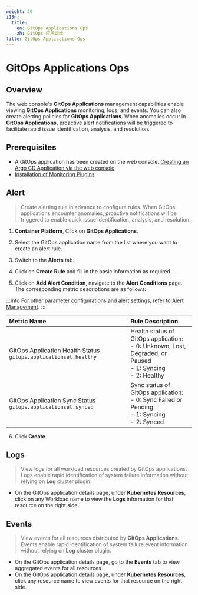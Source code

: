 ```yaml
---
weight: 20
i18n:
  title:
    en: GitOps Applications Ops
    zh: GitOps 应用运维
title: GitOps Applications Ops
---
```


# GitOps Applications Ops

## Overview

The web console's **GitOps Applications** management capabilities enable viewing **GitOps Applications** monitoring, logs, and events. You can also create alerting policies for **GitOps Applications**. When anomalies occur in **GitOps Applications**, proactive alert notifications will be triggered to facilitate rapid issue identification, analysis, and resolution.

## Prerequisites

- A GitOps application has been created on the web console. [Creating an Argo CD Application via the web console](../../how_to/create_gitops_app.mdx)
- [Installation of Monitoring Plugins](/observability/monitor/install_monitor.mdx)

## Alert

> Create alerting rule in advance to configure rules. When GitOps applications encounter anomalies, proactive notifications will be triggered to enable quick issue identification, analysis, and resolution.

1. **Container Platform**, Click on **GitOps Applications**.

2. Select the GitOps application name from the list where you want to create an alert rule.

3. Switch to the **Alerts** tab.

4. Click on **Create Rule** and fill in the basic information as required.

5. Click on **Add Alert Condition**, navigate to the **Alert Conditions** page. The corresponding metric descriptions are as follows:

:::info
For other parameter configurations and alert settings, refer to [Alert Management](/observability/monitor/functions/manage_alert.mdx).
:::

| **Metric Name**                                      | **Rule Description**                                                        |
| :-------------------------------------------- | :------------------------------------------------------------------------ |
| GitOps Application Health Status `gitops.applicationset.healthy` | Health status of GitOps application:<br /> - 0: Unknown, Lost, Degraded, or Paused <br /> - 1: Syncing <br /> - 2: Healthy |
| GitOps Application Sync Status `gitops.applicationset.synced` | Sync status of GitOps application:<br /> - 0: Sync Failed or Pending<br /> - 1: Syncing <br /> - 2: Synced   |

6. Click **Create**.

## Logs

> View logs for all workload resources created by GitOps applications. Logs enable rapid identification of system failure information without relying on **Log** cluster plugin.

- On the GitOps application details page, under **Kubernetes Resources**, click on any Workload name to view the **Logs** information for that resource on the right side.

## Events

> View events for all resources distributed by **GitOps Applications**. Events enable rapid identification of system failure event information without relying on **Log** cluster plugin.

- On the GitOps application details page, go to the **Events** tab to view aggregated events for all resources.
- On the GitOps application details page, under **Kubernetes Resources**, click any resource name to view events for that resource on the right side.